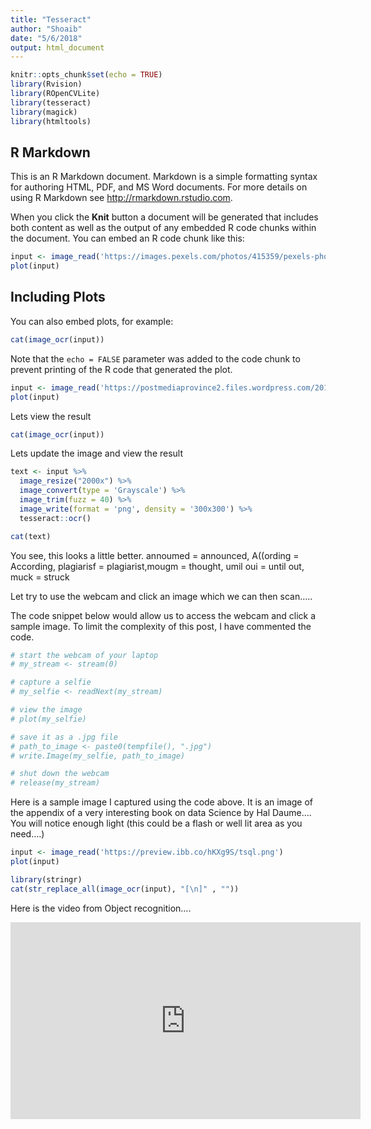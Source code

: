 ```yaml
---
title: "Tesseract"
author: "Shoaib"
date: "5/6/2018"
output: html_document
---
```


```r
knitr::opts_chunk$set(echo = TRUE)
library(Rvision)
library(ROpenCVLite)
library(tesseract)
library(magick)
library(htmltools)
```

## R Markdown

This is an R Markdown document. Markdown is a simple formatting syntax for authoring HTML, PDF, and MS Word documents. For more details on using R Markdown see <http://rmarkdown.rstudio.com>.

When you click the **Knit** button a document will be generated that includes both content as well as the output of any embedded R code chunks within the document. You can embed an R code chunk like this:

```r
input <- image_read('https://images.pexels.com/photos/415359/pexels-photo-415359.jpeg?auto=compress&cs=tinysrgb&dpr=2&h=750&w=1260')
plot(input)
```

## Including Plots

You can also embed plots, for example:

```r
cat(image_ocr(input))
```

Note that the `echo = FALSE` parameter was added to the code chunk to prevent printing of the R code that generated the plot.

```r
input <- image_read('https://postmediaprovince2.files.wordpress.com/2010/03/obwiki-1.jpg?quality=60&strip=all&w=640')
plot(input)
```

Lets view the result

```r
cat(image_ocr(input))
```

Lets update the image and view the result

```r
text <- input %>%
  image_resize("2000x") %>%
  image_convert(type = 'Grayscale') %>%
  image_trim(fuzz = 40) %>%
  image_write(format = 'png', density = '300x300') %>%
  tesseract::ocr()

cat(text)
```

You see, this looks a little better. annoumed = announced, A((ording = According,  plagiarisf = plagiarist,mougm = thought, umil oui = until out, muck = struck

Let try to use the webcam and click an image which we can then scan.....


The code snippet below would allow us to access the webcam and click a sample image. To limit the complexity of this post, I have commented the code.

```r
# start the webcam of your laptop
# my_stream <- stream(0) 

# capture a selfie
# my_selfie <- readNext(my_stream)

# view the image
# plot(my_selfie)

# save it as a .jpg file
# path_to_image <- paste0(tempfile(), ".jpg")
# write.Image(my_selfie, path_to_image)

# shut down the webcam
# release(my_stream)
```

Here is a sample image I captured using the code above. It is an image of the appendix of a very interesting book on data Science by Hal Daume....
You will notice enough light (this could be a flash or well lit area as you need....)

```r
input <- image_read('https://preview.ibb.co/hKXg9S/tsql.png')
plot(input)
```

```r
library(stringr)
cat(str_replace_all(image_ocr(input), "[\n]" , ""))
```

Here is the video from Object recognition....


<iframe width="560" height="315" src="https://www.youtube.com/embed/gIIfXqrFmMw?rel=0" frameborder="0" allow="autoplay; encrypted-media" allowfullscreen></iframe>







